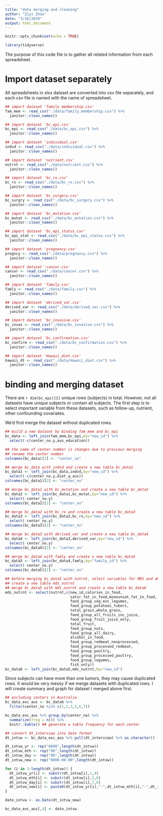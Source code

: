 ```yaml
---
title: "data merging and cleaning"
author: "Ziyi Zhao"
date: "3/16/2020"
output: html_document
---
```


```r
knitr::opts_chunk$set(echo = TRUE)

library(tidyverse)

```

The purpose of this code file is to gather all related information from each spreadsheet.

# Import dataset separately

All spreadsheets in xlsx dataset are converted into csv file separately, and each csv file is named with the name of spreadsheet.

```r
## import dataset 'family membership.csv'
fam_mem <- read_csv("./data/family_membership.csv") %>% 
  janitor::clean_names()

## import dataset 'bc_epi.csv'
bc_epi <- read_csv("./data/bc_epi.csv") %>% 
  janitor::clean_names()

## import dataset 'individual.csv'
indvd <- read_csv("./data/individual.csv") %>% 
  janitor::clean_names()

## import dataset 'nutrient.csv'
nutrnt <- read_csv("./data/nutrient.csv") %>% 
  janitor::clean_names()

## import dataset 'bc_rx.csv'
bc_rx <- read_csv("./data/bc_rx.csv") %>% 
  janitor::clean_names()

## import dataset 'bc_surgery.csv'
bc_surgry <- read_csv("./data/bc_surgery.csv") %>% 
  janitor::clean_names()

## import dataset 'bc_mutation.csv'
bc_mutat <- read_csv("./data/bc_mutation.csv") %>% 
  janitor::clean_names()

## import dataset 'bc_epi_status.csv'
bc_epi_stat <- read_csv("./data/bc_epi_status.csv") %>% 
  janitor::clean_names()

## import dataset 'pregnancy.csv'
pregncy <- read_csv("./data/pregnancy.csv") %>% 
  janitor::clean_names()

## import dataset 'cancer.csv'
cancer <- read_csv("./data/cancer.csv") %>% 
  janitor::clean_names()

## import dataset 'family.csv'
famly <- read_csv("./data/family.csv") %>% 
  janitor::clean_names()

## import dataset 'derived_var.csv'
derived_var <- read_csv("./data/derived_var.csv") %>% 
  janitor::clean_names()

## import dataset 'bc_invasive.csv'
bc_invas <- read_csv("./data/bc_invasive.csv") %>% 
  janitor::clean_names()

## import dataset 'bc_confirmation.csv'
bc_confirm <- read_csv("./data/bc_confirmation.csv") %>% 
  janitor::clean_names()

## import dataset 'Hawaii_diet.csv'
hawaii_dt <- read_csv("./data/Hawaii_diet.csv") %>% 
  janitor::clean_names()

```

# binding and merging dataset

There are `r dim(bc_epi)[1]` unique rows (subjects) in total. However, not all datasets have unique subjects or contain all subjects. The first step is to select important variable from these datasets, such as follow-up, nutrient, other confounding covariates.

We'd first merge the dataset without duplicated rows.

```r
## build a new dataset by binding fam_mem and bc_epi
bc_data <- left_join(fam_mem,bc_epi,by="new_id") %>% 
  select(-c(center_no.y,aus_education))

## the name of center number is changes due to previous merging
## rename the center number
colnames(bc_data)[2] <- "center_no"

## merge bc_data with indvd and create a new table bc_data1
bc_data1 <- left_join(bc_data,indvd,by="new_id") %>% 
  select(-c(center_no.y,diet_q_aus))
colnames(bc_data1)[2] <- "center_no"

## merge bc_data1 with bc_mutation and create a new table bc_data2
bc_data2 <- left_join(bc_data1,bc_mutat,by="new_id") %>% 
  select(-center_no.y)
colnames(bc_data2)[2] <- "center_no"

## merge bc_data2 with bc_rx and create a new table bc_data3
bc_data3 <- left_join(bc_data2,bc_rx,by="new_id") %>% 
  select(-center_no.y)
colnames(bc_data3)[2] <- "center_no"

## merge bc_data3 with derived_var and create a new table bc_data4
bc_data4 <- left_join(bc_data3,derived_var,by="new_id") %>% 
  select(-center_no.y)
colnames(bc_data4)[2] <- "center_no"

## merge bc_data4 with famly and create a new table bc_data5
bc_data5 <- left_join(bc_data4,famly,by="family_id") %>% 
  select(-center_no.y)
colnames(bc_data5)[2] <- "center_no"

## before merging bc_data5 with nutrnt, select variables for MDS and aMED
## create a new table mds_nutrnt
## merge bc_data5 with mds_nutrnt and create a new table bc_data6
mds_nutrnt <- select(nutrnt,c(new_id,calories_in_food,
                              satur_fat_in_food,monounsat_fat_in_food,
                              food_group_veg_exc_legumes,
                              food_group_potatoes_tubers,
                              total_grain,whole_grain,
                              food_group_all_fruits_inc_juice,
                              food_group_fruit_juice_only,
                              total_fruit,
                              food_group_nuts,
                              food_group_all_dairy,
                              alcohol_in_food,
                              food_group_redmeat_nonprocessed,
                              food_group_processed_redmeat,
                              food_group_poultry,
                              food_group_processed_poultry,
                              food_group_legumes,
                              fish_only))
bc_data6 <- left_join(bc_data5,mds_nutrnt,by="new_id")

```

Since subjects can have more than one tumors, they may cause duplicated rows. It would be very messy if we merge datasets with duplicated rows. I will create summary and graph for dataset I merged above first.

```r
## excluding centers in Australia
bc_data_exc_aus <- bc_data6 %>% 
  filter(center_no %in% c(1,2,3,5,6,7))

bc_data_exc_aus %>% group_by(center_no) %>% 
  summarize(freq = n()) %>% 
  knitr::kable() ## generate a table frequency for each center

## convert dt_interview into date format
dt_intvw <- bc_data_exc_aus %>% pull(dt_interview) %>% as.character()

dt_intvw_yr <- rep("0000",length(dt_intvw))
dt_intvw_mth <- rep("00",length(dt_intvw))
dt_intvw_day <- rep("00",length(dt_intvw))
dt_intvw_new <- rep("0000-00-00",length(dt_intvw))

for (i in 1:length(dt_intvw)) {
  dt_intvw_yr[i] <- substr(dt_intvw[i],1,4)
  dt_intvw_mth[i] <- substr(dt_intvw[i],5,6)
  dt_intvw_day[i] <- substr(dt_intvw[i],7,8)
  dt_intvw_new[i] <- paste0(dt_intvw_yr[i],"-",dt_intvw_mth[i],"-",dt_intvw_day)
}

date_intvw <- as.Date(dt_intvw_new)

bc_data_exc_aus[,4] <- date_intvw




```

